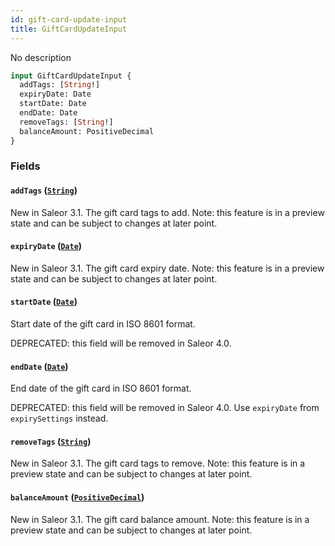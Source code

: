 ```yaml
---
id: gift-card-update-input
title: GiftCardUpdateInput
---
```


No description

```graphql
input GiftCardUpdateInput {
  addTags: [String!]
  expiryDate: Date
  startDate: Date
  endDate: Date
  removeTags: [String!]
  balanceAmount: PositiveDecimal
}
```

### Fields

#### `addTags` ([`String`](../../../developer/api-reference/scalars/string))

New in Saleor 3.1. The gift card tags to add. Note: this feature is in a preview state and can be subject to changes at later point.

#### `expiryDate` ([`Date`](../../../developer/api-reference/scalars/date))

New in Saleor 3.1. The gift card expiry date. Note: this feature is in a preview state and can be subject to changes at later point.

#### `startDate` ([`Date`](../../../developer/api-reference/scalars/date))

Start date of the gift card in ISO 8601 format.

DEPRECATED: this field will be removed in Saleor 4.0.

#### `endDate` ([`Date`](../../../developer/api-reference/scalars/date))

End date of the gift card in ISO 8601 format.

DEPRECATED: this field will be removed in Saleor 4.0. Use `expiryDate` from `expirySettings` instead.

#### `removeTags` ([`String`](../../../developer/api-reference/scalars/string))

New in Saleor 3.1. The gift card tags to remove. Note: this feature is in a preview state and can be subject to changes at later point.

#### `balanceAmount` ([`PositiveDecimal`](../../../developer/api-reference/scalars/positive-decimal))

New in Saleor 3.1. The gift card balance amount. Note: this feature is in a preview state and can be subject to changes at later point.

